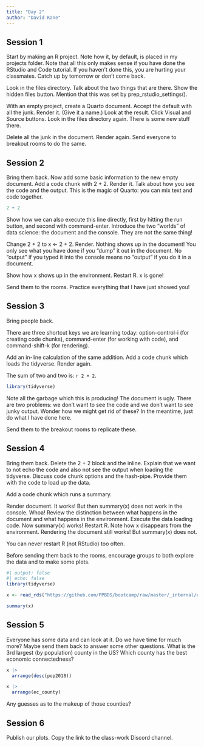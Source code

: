 ```yaml
---
title: "Day 2"
author: "David Kane"
---
```


## Session 1

Start by making an R project. Note how it, by default, is placed in my projects folder. Note that all this only makes sense if you have done the RStudio and Code tutorial. If you haven't done this, you are hurting your classmates. Catch up by tomorrow or don't come back.

Look in the files directory. Talk about the two things that are there. Show the hidden files button. Mention that this was set by prep_rstudio_settings().

With an empty project, create a Quarto document. Accept the default with all the junk. Render it. (Give it a name.) Look at the result. Click Visual and Source buttons. Look in the files directory again. There is some new stuff there.

Delete all the junk in the document. Render again. Send everyone to breakout rooms to do the same.

## Session 2

Bring them back. Now add some basic information to the new empty document. Add a code chunk with 2 + 2. Render it. Talk about how you see the code and the output. This is the magic of Quarto: you can mix text and code together. 


```r
2 + 2
```

Show how we can also execute this line directly, first by hitting the run button, and second with command-enter. Introduce the two "worlds" of data science: the document and the console. They are not the same thing!

Change 2 + 2 to x <- 2 + 2. Render. Nothing shows up in the document! You only see what you have done if you "dump" it out in the document. No "output" if you typed it into the console means no "output" if you do it in a document.

Show how x shows up in the environment. Restart R. x is gone!

Send them to the rooms. Practice everything that I have just showed you!

## Session 3

Bring people back. 

There are three shortcut keys we are learning today: option-control-i (for creating code chunks), command-enter (for working with code), and command-shift-k (for rendering).

Add an in-line calculation of the same addition. Add a code chunk which loads the tidyverse. Render again.

The sum of two and two is: `r 2 + 2`.

```r
library(tidyverse)
```

Note all the garbage which this is producing! The document is ugly. There are two problems: we don't want to see the code and we don't want to see junky output. Wonder how we might get rid of these? In the meantime, just do what I have done here.

Send them to the breakout rooms to replicate these.

## Session 4

Bring them back. Delete the 2 + 2 block and the inline. Explain that we want to not echo the code and also not see the output when loading the tidyverse. Discuss code chunk options and the hash-pipe. Provide them with the code to load up the data.

Add a code chunk which runs a summary.

Render document. It works! But then summary(x) does not work in the console. Whoa! Review the distinction between what happens in the document and what happens in the environment. Execute the data loading code. Now summary(x) works! Restart R. Note how x disappears from the environment. Rendering the document still works! But summary(x) does not.

You can never restart R (not RStudio) too often.

Before sending them back to the rooms, encourage groups to both explore the data and to make some plots. 


```r
#| output: false
#| echo: false
library(tidyverse)

x <- read_rds("https://github.com/PPBDS/bootcamp/raw/master/_internal/ec.rds")
```

```r
summary(x)
```


## Session 5

Everyone has some data and can look at it. Do we have time for much more? Maybe send them back to answer some other questions. What is the 3rd largest (by population) county in the US? Which county has the best economic connectedness?

```r
x |> 
  arrange(desc(pop2018))
```

```r
x |> 
  arrange(ec_county)
```

Any guesses as to the makeup of those counties?

## Session 6

Publish our plots. Copy the link to the class-work Discord channel.




